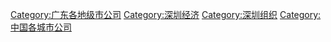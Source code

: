 [[Category:广东各地级市公司‎|Category:广东各地级市公司‎]]
[[Category:深圳经济|Category:深圳经济]]
[[Category:深圳组织|Category:深圳组织]]
[[Category:中国各城市公司|Category:中国各城市公司]]